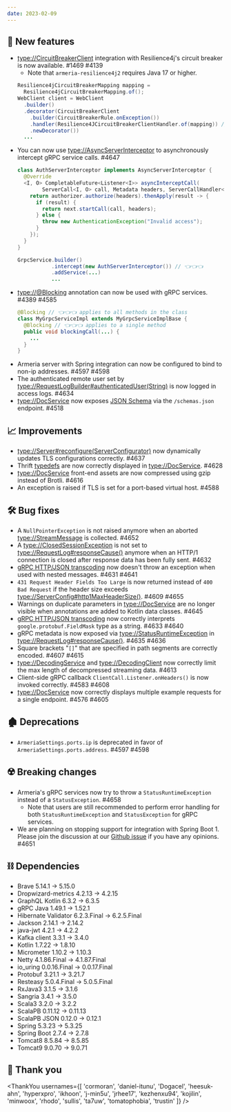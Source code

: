 ```yaml
---
date: 2023-02-09
---
```


## 🌟 New features

- <type://CircuitBreakerClient> integration with Resilience4j's circuit breaker is now available. #1469 #4139
  - Note that `armeria-resilience4j2` requires Java 17 or higher.
  ```java
  Resilience4jCircuitBreakerMapping mapping =
    Resilience4jCircuitBreakerMapping.of();
  WebClient client = WebClient
    .builder()
    .decorator(CircuitBreakerClient
      .builder(CircuitBreakerRule.onException())
      .handler(Resilience4JCircuitBreakerClientHandler.of(mapping)) // 👈👈👈
      .newDecorator())
    ...
  ```
- You can now use <type://AsyncServerInterceptor> to asynchronously intercept gRPC service calls. #4647
  ```java
  class AuthServerInterceptor implements AsyncServerInterceptor {
    @Override
    <I, O> CompletableFuture<Listener<I>> asyncInterceptCall(
          ServerCall<I, O> call, Metadata headers, ServerCallHandler<I, O> next) {
      return authorizer.authorize(headers).thenApply(result -> {
        if (result) {
          return next.startCall(call, headers);
        } else {
          throw new AuthenticationException("Invalid access");
        }
      });
    }
  }

  GrpcService.builder()
             .intercept(new AuthServerInterceptor()) // 👈👈👈
             .addService(...)
             ...
  ```
- <type://@Blocking> annotation can now be used with gRPC services. #4389 #4585
  ```java
  @Blocking // 👈👈👈 applies to all methods in the class
  class MyGrpcServiceImpl extends MyGrpcServiceImplBase {
    @Blocking // 👈👈👈 applies to a single method
    public void blockingCall(...) {
      ...
    }
  }
  ```
- Armeria server with Spring integration can now be configured to bind to non-ip addresses. #4597 #4598
- The authenticated remote user set by <type://RequestLogBuilder#authenticatedUser(String)> is now logged in access
  logs. #4634
- <type://DocService> now exposes [JSON Schema](https://json-schema.org/) via the `/schemas.json` endpoint. #4518

## 📈 Improvements

- <type://Server#reconfigure(ServerConfigurator)> now dynamically updates TLS configurations correctly. #4637
- Thrift [typedefs](http://diwakergupta.github.io/thrift-missing-guide/#_typedefs) are
  now correctly displayed in <type://DocService>. #4628
- <type://DocService> front-end assets are now compressed using gzip instead of Brotli. #4616
- An exception is raised if TLS is set for a port-based virtual host. #4588

## 🛠️ Bug fixes

- A `NullPointerException` is not raised anymore when an aborted <type://StreamMessage> is collected. #4652
- A <type://ClosedSessionException> is not set to <type://RequestLog#responseCause()> anymore when
  an HTTP/1 connection is closed after response data has been fully sent. #4632
- [gRPC HTTP/JSON transcoding](https://cloud.google.com/endpoints/docs/grpc/transcoding) now doesn't throw an exception when used with nested messages. #4631 #4641
- `431 Request Header Fields Too Large` is now returned instead of `400 Bad Request` if the header size exceeds <type://ServerConfig#http1MaxHeaderSize()>. #4609 #4655
- Warnings on duplicate parameters in <type://DocService> are no longer visible when annotations are added to Kotlin data classes. #4645
- [gRPC HTTP/JSON transcoding](https://cloud.google.com/endpoints/docs/grpc/transcoding) now correctly interprets `google.protobuf.FieldMask` type as a string. #4633 #4640
- gRPC metadata is now exposed via <type://StatusRuntimeException> in <type://RequestLog#responseCause()>. #4635 #4636
- Square brackets "`[]`" that are specified in path segments are correctly encoded. #4607 #4615
- <type://DecodingService> and <type://DecodingClient> now correctly limit the max length of decompressed streaming data. #4613
- Client-side gRPC callback `ClientCall.Listener.onHeaders()` is now invoked correctly. #4583 #4608
- <type://DocService> now correctly displays multiple example requests for a single endpoint. #4576 #4605

## 🏚️ Deprecations

- `ArmeriaSettings.ports.ip` is deprecated in favor of `ArmeriaSettings.ports.address`. #4597 #4598

## ☢️ Breaking changes

- Armeria's gRPC services now try to throw a `StatusRuntimeException` instead of a `StatusException`. #4658
  - Note that users are still recommended to perform error handling for both `StatusRuntimeException` and `StatusException`
  for gRPC services.
- We are planning on stopping support for integration with Spring Boot 1. Please join the discussion at our
  [Github issue](https://github.com/line/armeria/issues/4651) if you have any opinions. #4651

## ⛓ Dependencies

- Brave 5.14.1 → 5.15.0
- Dropwizard-metrics 4.2.13 → 4.2.15
- GraphQL Kotlin 6.3.2 → 6.3.5
- gRPC Java 1.49.1 → 1.52.1
- Hibernate Validator 6.2.3.Final → 6.2.5.Final
- Jackson 2.14.1 → 2.14.2
- java-jwt 4.2.1 → 4.2.2
- Kafka client 3.3.1 → 3.4.0
- Kotlin 1.7.22 → 1.8.10
- Micrometer 1.10.2 → 1.10.3
- Netty 4.1.86.Final → 4.1.87.Final
- io_uring 0.0.16.Final → 0.0.17.Final
- Protobuf 3.21.1 → 3.21.7
- Resteasy 5.0.4.Final → 5.0.5.Final
- RxJava3 3.1.5 → 3.1.6
- Sangria 3.4.1 → 3.5.0
- Scala3 3.2.0 → 3.2.2
- ScalaPB 0.11.12 → 0.11.13
- ScalaPB JSON 0.12.0 → 0.12.1
- Spring 5.3.23 → 5.3.25
- Spring Boot 2.7.4 → 2.7.8
- Tomcat8 8.5.84 → 8.5.85
- Tomcat9 9.0.70 → 9.0.71

## 🙇 Thank you

<ThankYou usernames={[
  'cormoran',
  'daniel-itunu',
  'Dogacel',
  'heesuk-ahn',
  'hyperxpro',
  'ikhoon',
  'j-min5u',
  'jrhee17',
  'kezhenxu94',
  'kojilin',
  'minwoox',
  'rhodo',
  'sullis',
  'ta7uw',
  'tomatophobia',
  'trustin'
]} />
